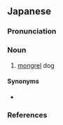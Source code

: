 ==Japanese==
{{ja-kanjitab|だ|けん|yomi=o}}

===Pronunciation===
{{ja-pron|yomi=o|だけん|acc=0|acc_ref=DJR}}

===Noun===
{{ja-noun|だけん}}

# [[mongrel]] dog

====Synonyms====
* {{sense|mongrel dog}} {{ja-r|雑犬|ざっけん}}

===References===
<references/>